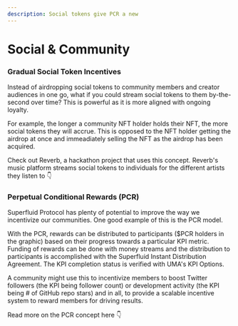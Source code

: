 ```yaml
---
description: Social tokens give PCR a new
---
```


# Social & Community

### Gradual Social Token Incentives

Instead of airdropping social tokens to community members and creator audiences in one go, what if you could stream social tokens to them by-the-second over time? This is powerful as it is more aligned with ongoing loyalty.&#x20;

For example, the longer a community NFT holder holds their NFT, the more social tokens they will accrue. This is opposed to the NFT holder getting the airdrop at once and immeadiately selling the NFT as the airdrop has been acquired.

Check out Reverb, a hackathon project that uses this concept. Reverb's music platform streams social tokens to individuals for the different artists they listen to 👇



### Perpetual Conditional Rewards (PCR)

Superfluid Protocol has plenty of potential to improve the way we incentivize our communities. One good example of this is the PCR model.&#x20;


With the PCR, rewards can be distributed to participants ($PCR holders in the graphic) based on their progress towards a particular KPI metric. Funding of rewards can be done with money streams and the distribution to participants is accomplished with the Superfluid Instant Distribution Agreement. The KPI completion status is verified with UMA's KPI Options.&#x20;

A community might use this to incentivize members to boost Twitter followers (the KPI being follower count) or development activity (the KPI being # of GitHub repo stars) and in all, to provide a scalable incentive system to reward members for driving results.

Read more on the PCR concept here 👇
